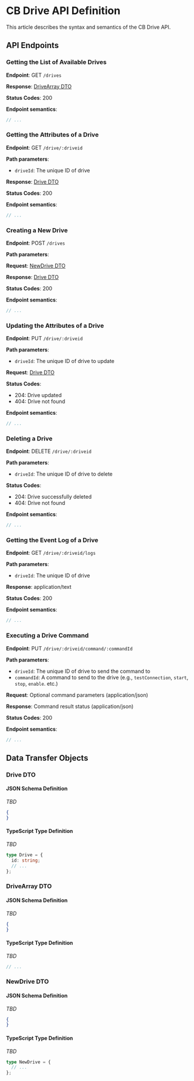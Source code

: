 # CB Drive API Definition

This article describes the syntax and semantics of the CB Drive API.

## API Endpoints

### Getting the List of Available Drives

**Endpoint**: GET `/drives`

**Response**: [DriveArray DTO](#drivearray-dto)

**Status Codes**: 200

**Endpoint semantics**:

```js
// ...
```

### Getting the Attributes of a Drive

**Endpoint**: GET `/drive/:driveid`

**Path parameters**:

- `driveId`: The unique ID of drive

**Response**: [Drive DTO](#drive-dto)

**Status Codes**: 200

**Endpoint semantics**:

```js
// ...
```

### Creating a New Drive

**Endpoint**: POST `/drives`

**Path parameters**:

**Request**: [NewDrive DTO](#newdrive-dto)

**Response**: [Drive DTO](#drive-dto)

**Status Codes**: 200

**Endpoint semantics**:

```js
// ...
```

### Updating the Attributes of a Drive

**Endpoint**: PUT `/drive/:driveid`

**Path parameters**:

- `driveId`: The unique ID of drive to update

**Request**: [Drive DTO](#drive-dto)

**Status Codes**: 
- 204: Drive updated
- 404: Drive not found

**Endpoint semantics**:

```js
// ...
```

### Deleting a Drive

**Endpoint**: DELETE `/drive/:driveid`

**Path parameters**:

- `driveId`: The unique ID of drive to delete

**Status Codes**: 
- 204: Drive successfully deleted
- 404: Drive not found

**Endpoint semantics**:

```js
// ...
```

### Getting the Event Log of a Drive

**Endpoint**: GET `/drive/:driveid/logs`

**Path parameters**:

- `driveId`: The unique ID of drive

**Response**: application/text

**Status Codes**: 200

**Endpoint semantics**:

```js
// ...
```

### Executing a Drive Command

**Endpoint**: PUT `/drive/:driveid/command/:commandId`

**Path parameters**:

- `driveId`: The unique ID of drive to send the command to
- `commandId`: A command to send to the drive (e.g., `testConnection`, `start`, `stop`, `enable`. etc.)

**Request**: Optional command parameters (application/json)

**Response**: Command result status (application/json)

**Status Codes**: 200

**Endpoint semantics**:

```js
// ...
```

## Data Transfer Objects

### Drive DTO

#### JSON Schema Definition

_TBD_

```json
{
}
```

#### TypeScript Type Definition

_TBD_

```ts
type Drive = {
  id: string;
  // ...
};
```

### DriveArray DTO

#### JSON Schema Definition

_TBD_

```json
{
}
```

#### TypeScript Type Definition

_TBD_

```ts
// ...
```

### NewDrive DTO

#### JSON Schema Definition

_TBD_

```json
{
}
```

#### TypeScript Type Definition

_TBD_

```ts
type NewDrive = {
  // ...
};
```

